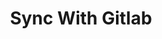 ---
title: 'Sync With Gitlab'
description: 'Guide for platform leads on integrating Amplication with GitLab for streamlined infrastructure management.'
icon: 'code-commit'
---